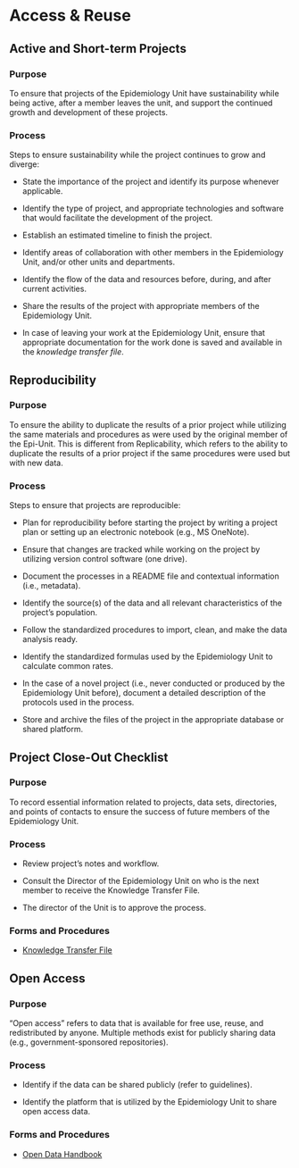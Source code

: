 # Access & Reuse {.unnumbered}

::: panel-tabset
## Active and Short-term Projects

### Purpose

To ensure that projects of the Epidemiology Unit have sustainability while being active, after a member leaves the unit, and support the continued growth and development of these projects.

### Process

Steps to ensure sustainability while the project continues to grow and diverge:

-   State the importance of the project and identify its purpose whenever applicable.

-   Identify the type of project, and appropriate technologies and software that would facilitate the development of the project.

-   Establish an estimated timeline to finish the project.

-   Identify areas of collaboration with other members in the Epidemiology Unit, and/or other units and departments.

-   Identify the flow of the data and resources before, during, and after current activities.

-   Share the results of the project with appropriate members of the Epidemiology Unit.

-   In case of leaving your work at the Epidemiology Unit, ensure that appropriate documentation for the work done is saved and available in the *knowledge transfer file*.

## Reproducibility

### Purpose

To ensure the ability to duplicate the results of a prior project while utilizing the same materials and procedures as were used by the original member of the Epi-Unit. This is different from Replicability, which refers to the ability to duplicate the results of a prior project if the same procedures were used but with new data.

### Process

Steps to ensure that projects are reproducible:

-   Plan for reproducibility before starting the project by writing a project plan or setting up an electronic notebook (e.g., MS OneNote).

-   Ensure that changes are tracked while working on the project by utilizing version control software (one drive).

-   Document the processes in a README file and contextual information (i.e., metadata).

-   Identify the source(s) of the data and all relevant characteristics of the project's population.

-   Follow the standardized procedures to import, clean, and make the data analysis ready.

-   Identify the standardized formulas used by the Epidemiology Unit to calculate common rates.

-   In the case of a novel project (i.e., never conducted or produced by the Epidemiology Unit before), document a detailed description of the protocols used in the process.

-   Store and archive the files of the project in the appropriate database or shared platform.

## Project Close-Out Checklist

### Purpose

To record essential information related to projects, data sets, directories, and points of contacts to ensure the success of future members of the Epidemiology Unit.

### Process

-   Review project's notes and workflow.

-   Consult the Director of the Epidemiology Unit on who is the next member to receive the Knowledge Transfer File.

-   The director of the Unit is to approve the process.

### Forms and Procedures

-   [Knowledge Transfer File](https://forms.office.com/r/Z1ygCfbbww)

## Open Access

### Purpose

"Open access" refers to data that is available for free use, reuse, and redistributed by anyone. Multiple methods exist for publicly sharing data (e.g., government-sponsored repositories).

### Process

-   Identify if the data can be shared publicly (refer to guidelines).

-   Identify the platform that is utilized by the Epidemiology Unit to share open access data.

### Forms and Procedures

-   [Open Data Handbook](https://opendatahandbook.org/guide/en/what-is-open-data/)
:::
